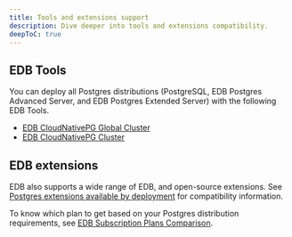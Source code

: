 ```yaml
---
title: Tools and extensions support 
description: Dive deeper into tools and extensions compatibility.
deepToC: true
---
```


## EDB Tools

You can deploy all Postgres distributions (PostgreSQL, EDB Postgres Advanced Server, and EDB Postgres Extended Server) with the following EDB Tools.

- [EDB CloudNativePG Global Cluster](/postgres_distributed_for_kubernetes/latest/)
- [EDB CloudNativePG Cluster](/postgres_for_kubernetes/latest/)

## EDB extensions

EDB also supports a wide range of EDB, and open-source extensions. See [Postgres extensions available by deployment](/pg_extensions) for compatibility information.

To know which plan to get based on your Postgres distribution requirements, see [EDB Subscription Plans Comparison](https://www.enterprisedb.com/products/plans-comparison).